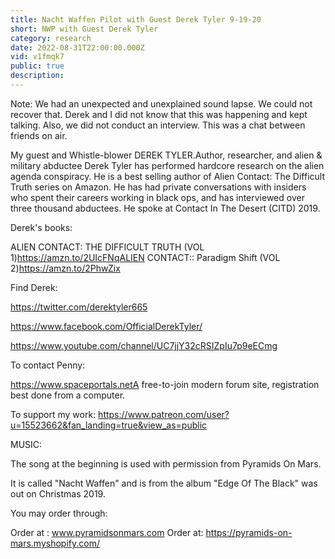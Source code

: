 ```yaml
---
title: Nacht Waffen Pilot with Guest Derek Tyler 9-19-20
short: NWP with Guest Derek Tyler
category: research
date: 2022-08-31T22:00:00.000Z
vid: v1fmqk7
public: true
description:
---
```

Note: We had an unexpected and unexplained sound lapse. We could not recover that. Derek and I did not know that this was happening and kept talking. Also, we did not conduct an interview. This was a chat between friends on air.

My guest and Whistle-blower DEREK TYLER.Author, researcher, and alien & military abductee Derek Tyler has performed hardcore research on the alien agenda conspiracy. He is a best selling author of Alien Contact: The Difficult Truth series on Amazon. He has had private conversations with insiders who spent their careers working in black ops, and has interviewed over three thousand abductees. He spoke at Contact In The Desert (CITD) 2019.

Derek's books:

ALIEN CONTACT: THE DIFFICULT TRUTH (VOL 1)https://amzn.to/2UIcFNqALIEN CONTACT:: Paradigm Shift (VOL 2)https://amzn.to/2PhwZix

Find Derek:

https://twitter.com/derektyler665

https://www.facebook.com/OfficialDerekTyler/

https://www.youtube.com/channel/UC7jjY32cRSIZpIu7p9eECmg

To contact Penny:

https://www.spaceportals.netA free-to-join modern forum site, registration best done from a computer.

To support my work: https://www.patreon.com/user?u=15523662&fan_landing=true&view_as=public

MUSIC:

The song at the beginning is used with permission from Pyramids On Mars.

It is called "Nacht Waffen" and is from the album "Edge Of The Black" was out on Christmas 2019.

You may order through:

Order at : www.pyramidsonmars.com Order at: https://pyramids-on-mars.myshopify.com/
